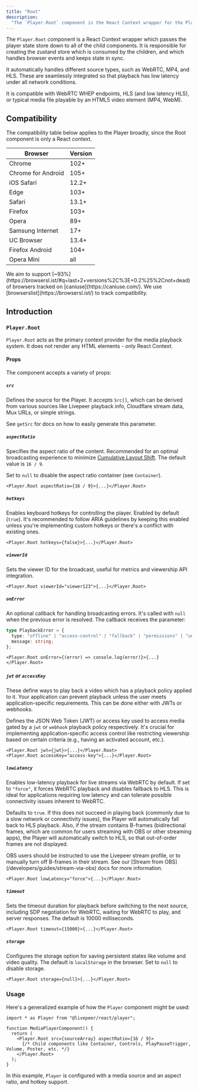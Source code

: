 ```yaml
---
title: "Root"
description:
  "The `Player.Root` component is the React Context wrapper for the Player."
---
```


The `Player.Root` component is a React Context wrapper which passes the player
state store down to all of the child components. It is responsible for creating
the zustand store which is consumed by the children, and which handles browser
events and keeps state in sync.

It automatically handles different source types, such as WebRTC, MP4, and HLS.
These are seamlessly integrated so that playback has low latency under all
network conditions.

It is compatible with WebRTC WHEP endpoints, HLS (and low latency HLS), or
typical media file playable by an HTML5 video element (MP4, WebM).

## Compatibility

The compatibility table below applies to the Player broadly, since the Root
component is only a React context.

| Browser            | Version |
| ------------------ | ------- |
| Chrome             | 102+    |
| Chrome for Android | 105+    |
| iOS Safari         | 12.2+   |
| Edge               | 103+    |
| Safari             | 13.1+   |
| Firefox            | 103+    |
| Opera              | 89+     |
| Samsung Internet   | 17+     |
| UC Browser         | 13.4+   |
| Firefox Android    | 104+    |
| Opera Mini         | all     |

<Info>
  We aim to support
  [~93%](https://browsersl.ist/#q=last+2+versions%2C%3E+0.2%25%2Cnot+dead) of
  browsers tracked on [caniuse](https://caniuse.com/). We use
  [browserslist](https://browsersl.ist/) to track compatibility.
</Info>

## Introduction

### `Player.Root`

`Player.Root` acts as the primary context provider for the media playback
system. It does not render any HTML elements - only React Context.

#### Props

The component accepts a variety of props:

##### `src`

Defines the source for the Player. It accepts `Src[]`, which can be derived from
various sources like Livepeer playback info, Cloudflare stream data, Mux URLs,
or simple strings.

See `getSrc` for docs on how to easily generate this parameter.

##### `aspectRatio`

Specifies the aspect ratio of the content. Recommended for an optimal
broadcasting experience to minimize
[Cumulative Layout Shift](https://web.dev/cls/). The default value is `16 / 9`.

Set to `null` to disable the aspect ratio container (see `Container`).

```tsx
<Player.Root aspectRatio={16 / 9}>{...}</Player.Root>
```

##### `hotkeys`

Enables keyboard hotkeys for controlling the player. Enabled by default
(`true`). It's recommended to follow ARIA guidelines by keeping this enabled
unless you're implementing custom hotkeys or there's a conflict with existing
ones.

```tsx
<Player.Root hotkeys={false}>{...}</Player.Root>
```

##### `viewerId`

Sets the viewer ID for the broadcast, useful for metrics and viewership API
integration.

```tsx
<Player.Root viewerId="viewer123">{...}</Player.Root>
```

##### `onError`

An optional callback for handling broadcasting errors. It's called with `null`
when the previous error is resolved. The callback receives the parameter:

```ts
type PlaybackError = {
  type: "offline" | "access-control" | "fallback" | "permissions" | "unknown";
  message: string;
};
```

```tsx
<Player.Root onError={(error) => console.log(error)}>{...}</Player.Root>
```

##### `jwt` or `accessKey`

<Info>
  These define ways to play back a video which has a playback policy applied to
  it. Your application can prevent playback unless the user meets
  application-specific requirements. This can be done either with JWTs or
  webhooks.
</Info>

Defines the JSON Web Token (JWT) or access key used to access media gated by a
`jwt` or `webhook` playback policy respectively. It's crucial for implementing
application-specific access control like restricting viewership based on certain
criteria (e.g., having an activated account, etc.).

```tsx
<Player.Root jwt={jwt}>{...}</Player.Root>
<Player.Root accessKey="access-key">{...}</Player.Root>
```

##### `lowLatency`

Enables low-latency playback for live streams via WebRTC by default. If set to
`"force"`, it forces WebRTC playback and disables fallback to HLS. This is ideal
for applications requiring low latency and can tolerate possible connectivity
issues inherent to WebRTC.

Defaults to `true`. If this does not succeed in playing back (commonly due to a
slow network or connectivity issues), the Player will automatically fall back to
HLS playback. Also, if the stream contains B-frames (bidirectional frames, which
are common for users streaming with OBS or other streaming apps), the Player
will automatically switch to HLS, so that out-of-order frames are not displayed.

<Warning>
  OBS users should be instructed to use the Livepeer stream profile, or to
  manually turn off B-frames in their stream. See our [Stream from
  OBS](/developers/guides/stream-via-obs) docs for more information.
</Warning>

```tsx
<Player.Root lowLatency="force">{...}</Player.Root>
```

##### `timeout`

Sets the timeout duration for playback before switching to the next source,
including SDP negotiation for WebRTC, waiting for WebRTC to play, and server
responses. The default is 10000 milliseconds.

```tsx
<Player.Root timeout={15000}>{...}</Player.Root>
```

##### `storage`

Configures the storage option for saving persistent states like volume and video
quality. The default is `localStorage` in the browser. Set to `null` to disable
storage.

```tsx
<Player.Root storage={null}>{...}</Player.Root>
```

### Usage

Here's a generalized example of how the `Player` component might be used:

```tsx
import * as Player from "@livepeer/react/player";

function MediaPlayerComponent() {
  return (
    <Player.Root src={sourceArray} aspectRatio={16 / 9}>
      {/* Child components like Container, Controls, PlayPauseTrigger, Volume, Poster, etc. */}
    </Player.Root>
  );
}
```

In this example, `Player` is configured with a media source and an aspect ratio,
and hotkey support.

